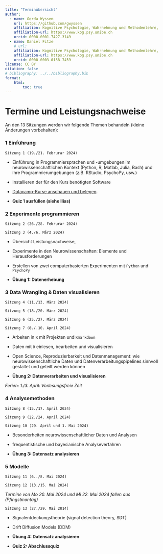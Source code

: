 ```yaml
---
title: "Terminübersicht"
author:
  - name: Gerda Wyssen
    url: https://github.com/gwyssen
    affiliation: Kognitive Psychologie, Wahrnehmung und Methodenlehre, Universität Bern 
    affiliation-url: https://www.kog.psy.unibe.ch
    orcid: 0000-0001-7427-3149
  - name: Daniel Fitze
    # url: 
    affiliation: Kognitive Psychologie, Wahrnehmung und Methodenlehre, Universität Bern 
    affiliation-url: https://www.kog.psy.unibe.ch
    orcid: 0000-0003-0158-7459
license: CC BY
citation: false
# bibliography: ../../bibliography.bib
format:
    html:
        toc: true
---
```


# Termine und Leistungsnachweise

An den 13 Sitzungen werden wir folgende Themen behandeln (kleine Änderungen vorbehalten):

### 1 Einführung

`Sitzung 1 (19./21. Februrar 2024)`

-   Einführung in Programmiersprachen und -umgebungen im neurowissenschaftlichen Kontext (Python, R, Matlab, Julia, Bash) und ihre Programmierumgebungen (z.B. RStudio, PsychoPy, usw.)

<!-- - *Hands-on: Sprachen vergleichen, Funktionen und Loops nutzen und schreiben, Verwendung LLMs, ChatGPT und RTutor.ai* -->

<!---   Verwendung von LLMs (z.B. ChatGPT) -->

-   Installieren der für den Kurs benötigten Software

-   [Datacamp-Kurse anschauen und belegen](https://kogpsy.github.io/neuroscicomplabFS24/pages/chapters/datacamp.html).

- __Quiz 1 ausfüllen (siehe Ilias)__

### 2 Experimente programmieren

`Sitzung 2 (26./28. Februrar 2024)`

`Sitzung 3 (4./6. März 2024)`

- Übersicht Leistungsnachweise, 

-   Experimente in den Neurowissenschaften: Elemente und Herausforderungen

-   Erstellen von zwei computerbasierten Experimenten mit `Python` und `PsychoPy`

-   __Übung 1: Datenerhebung__


### 3 Data Wrangling & Daten visualisieren

`Sitzung 4 (11./13. März 2024)`

`Sitzung 5 (18./20. März 2024)`

`Sitzung 6 (25./27. März 2024)`

`Sitzung 7 (8./.10. April 2024)`

- Arbeiten in `R` mit Projekten und `Rmarkdown`

- Daten mit `R` einlesen, bearbeiten und visualisieren

- Open Science, Reproduzierbarkeit und Datenmanagement: wie neurowissenschaftliche Daten und Datenverarbeitungspipelines sinnvoll gestaltet und geteilt werden können

- __Übung 2: Datenverarbeiten und visualisieren__


*Ferien: 1./3. April: Vorlesungsfreie Zeit*



### 4 Analysemethoden 

`Sitzung 8 (15./17. April 2024)`

`Sitzung 9 (22./24. April 2024)`

`Sitzung 10 (29. April und 1. Mai 2024)`

- Besonderheiten neurowissenschaftlicher Daten und Analysen

- frequentistische und bayesianische Analyseverfahren

- __Übung 3: Datensatz analysieren__


### 5 Modelle

`Sitzung 11 (6../8. Mai 2024)`

`Sitzung 12 (13./15. Mai 2024)`

*Termine von Mo 20. Mai 2024 und Mi 22. Mai 2024  fallen aus (Pfingstmontag)*

`Sitzung 13 (27./29. Mai 2014)`

- Signalentdeckungstheorie (signal detection theory, SDT)

- Drift Diffusion Models (DDM)

- __Übung 4: Datensatz analysieren__

- __Quiz 2: Abschlussquiz__

